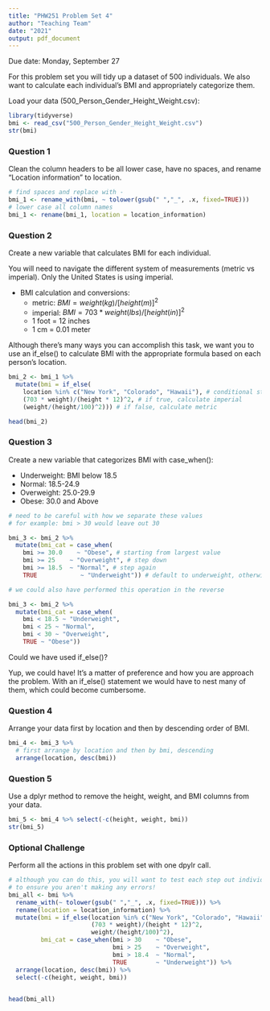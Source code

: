 ```yaml
---
title: "PHW251 Problem Set 4"
author: "Teaching Team"
date: "2021"
output: pdf_document
---
```


Due date: Monday, September 27

For this problem set you will tidy up a dataset of 500 individuals. We also want to calculate each individual's BMI and appropriately categorize them.

Load your data (500_Person_Gender_Height_Weight.csv):

```r
library(tidyverse)
bmi <- read_csv("500_Person_Gender_Height_Weight.csv")
str(bmi)
```

### Question 1

Clean the column headers to be all lower case, have no spaces, and rename "Location information" to location.

```r
# find spaces and replace with -
bmi_1 <- rename_with(bmi, ~ tolower(gsub(" ","_", .x, fixed=TRUE)))
# lower case all column names
bmi_1 <- rename(bmi_1, location = location_information)
```

\newpage 

### Question 2

Create a new variable that calculates BMI for each individual.

You will need to navigate the different system of measurements (metric vs imperial). Only the United States is using imperial.

* BMI calculation and conversions:
    - metric:   $BMI = weight (kg) / [height (m)]^2$
    - imperial: $BMI = 703 * weight (lbs) / [height (in)]^2$
    - 1 foot = 12 inches
    - 1 cm = 0.01 meter

Although there's many ways you can accomplish this task, we want you to use an if_else() to calculate BMI with the appropriate formula based on each person's location. 

```r
bmi_2 <- bmi_1 %>%
  mutate(bmi = if_else(
    location %in% c("New York", "Colorado", "Hawaii"), # conditional statement
    (703 * weight)/(height * 12)^2, # if true, calculate imperial 
    (weight/(height/100)^2))) # if false, calculate metric 

head(bmi_2)
```

\newpage

### Question 3

Create a new variable that categorizes BMI with case_when():

* Underweight: BMI below 18.5
* Normal: 18.5-24.9
* Overweight: 25.0-29.9
* Obese: 30.0 and Above

```r
# need to be careful with how we separate these values
# for example: bmi > 30 would leave out 30

bmi_3 <- bmi_2 %>%
  mutate(bmi_cat = case_when(
    bmi >= 30.0    ~ "Obese", # starting from largest value
    bmi >= 25    ~ "Overweight", # step down
    bmi >= 18.5  ~ "Normal", # step again
    TRUE            ~ "Underweight")) # default to underweight, otherwise

# we could also have performed this operation in the reverse

bmi_3 <- bmi_2 %>%
  mutate(bmi_cat = case_when(
    bmi < 18.5 ~ "Underweight",
    bmi < 25 ~ "Normal",
    bmi < 30 ~ "Overweight",
    TRUE ~ "Obese"))
```

Could we have used if_else()?  

Yup, we could have! It's a matter of preference and how you are approach the problem. With an if_else() statement we would have to nest many of them, which could become cumbersome. 

\newpage

### Question 4

Arrange your data first by location and then by descending order of BMI.

```r
bmi_4 <- bmi_3 %>%
  # first arrange by location and then by bmi, descending
  arrange(location, desc(bmi))
```

### Question 5

Use a dplyr method to remove the height, weight, and BMI columns from your data.

```r
bmi_5 <- bmi_4 %>% select(-c(height, weight, bmi)) 
str(bmi_5)
```

\newpage

### Optional Challenge

Perform all the actions in this problem set with one dpylr call. 

```r
# although you can do this, you will want to test each step out individually
# to ensure you aren't making any errors!
bmi_all <- bmi %>% 
  rename_with(~ tolower(gsub(" ","_", .x, fixed=TRUE))) %>%
  rename(location = location_information) %>%
  mutate(bmi = if_else(location %in% c("New York", "Colorado", "Hawaii"),
                       (703 * weight)/(height * 12)^2, 
                       weight/(height/100)^2),
         bmi_cat = case_when(bmi > 30    ~ "Obese",
                             bmi > 25    ~ "Overweight",
                             bmi > 18.4  ~ "Normal",
                             TRUE        ~ "Underweight")) %>%
  arrange(location, desc(bmi)) %>%
  select(-c(height, weight, bmi)) 
  

head(bmi_all)
```
